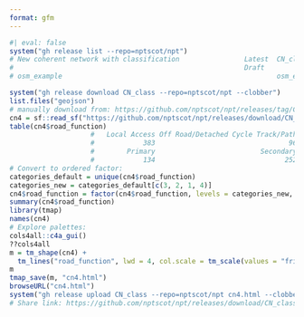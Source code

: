 ```yaml
---
format: gfm
---
```



```r
#| eval: false
system("gh release list --repo=nptscot/npt")
# New coherent network with classification                Latest  CN_class                                                                     about 1 hour ago
#                                                         Draft                                                                                about 29 days ago
# osm_example                                                     osm_example 
```

```r
system("gh release download CN_class --repo=nptscot/npt --clobber")
list.files("geojson")
# manually download from: https://github.com/nptscot/npt/releases/tag/CN_class
cn4 = sf::read_sf("https://github.com/nptscot/npt/releases/download/CN_class/city_of_edinburgh_2024-10-01_4_coherent_network.geojson")
table(cn4$road_function)
                    #   Local Access Off Road/Detached Cycle Track/Path 
                    #            383                                 96 
                    #        Primary                          Secondary 
                    #            134                                252 
# Convert to ordered factor:
categories_default = unique(cn4$road_function)
categories_new = categories_default[c(3, 2, 1, 4)]
cn4$road_function = factor(cn4$road_function, levels = categories_new, ordered = TRUE)
summary(cn4$road_function)
library(tmap)
names(cn4)
# Explore palettes:
cols4all::c4a_gui()
??cols4all
m = tm_shape(cn4) +
  tm_lines("road_function", lwd = 4, col.scale = tm_scale(values = "friendly13"))
m
tmap_save(m, "cn4.html")
browseURL("cn4.html")
system("gh release upload CN_class --repo=nptscot/npt cn4.html --clobber")
# Share link: https://github.com/nptscot/npt/releases/download/CN_class/cn4.html
```